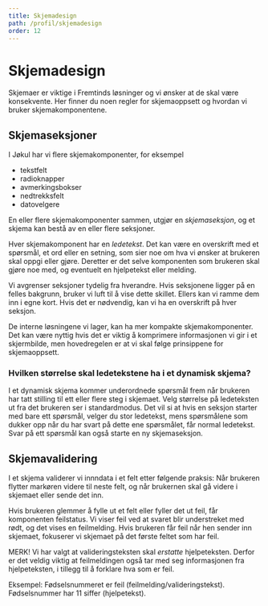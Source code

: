 ```yaml
---
title: Skjemadesign
path: /profil/skjemadesign
order: 12
---
```


# Skjemadesign

Skjemaer er viktige i Fremtinds løsninger og vi ønsker at de skal være konsekvente. Her finner du noen regler for skjemaoppsett og hvordan vi bruker skjemakomponentene.

## Skjemaseksjoner

I Jøkul har vi flere skjemakomponenter, for eksempel

-   tekstfelt
-   radioknapper
-   avmerkingsbokser
-   nedtrekksfelt
-   datovelgere

En eller flere skjemakomponenter sammen, utgjør en _skjemaseksjon_, og et skjema kan bestå av en eller flere seksjoner.

Hver skjemakomponent har en _ledetekst_. Det kan være en overskrift med et spørsmål, et ord eller en setning, som sier noe om hva vi ønsker at brukeren skal oppgi eller gjøre. Deretter er det selve komponenten som brukeren skal gjøre noe med, og eventuelt en hjelpetekst eller melding.

Vi avgrenser seksjoner tydelig fra hverandre. Hvis seksjonene ligger på en felles bakgrunn, bruker vi luft til å vise dette skillet. Ellers kan vi ramme dem inn i egne kort. Hvis det er nødvendig, kan vi ha en overskrift på hver seksjon.

De interne løsningene vi lager, kan ha mer kompakte skjemakomponenter. Det kan være nyttig hvis det er viktig å komprimere informasjonen vi gir i et skjermbilde, men hovedregelen er at vi skal følge prinsippene for skjemaoppsett.

### Hvilken størrelse skal ledetekstene ha i et dynamisk skjema?

I et dynamisk skjema kommer underordnede spørsmål frem når brukeren har tatt stilling til ett eller flere steg i skjemaet. Velg størrelse på ledeteksten ut fra det brukeren ser i standardmodus. Det vil si at hvis en seksjon starter med bare ett spørsmål, velger du stor ledetekst, mens spørsmålene som dukker opp når du har svart på dette ene spørsmålet, får normal ledetekst. Svar på ett spørsmål kan også starte en ny skjemaseksjon.

## Skjemavalidering

I et skjema validerer vi innndata i et felt etter følgende praksis: Når brukeren flytter markøren videre til neste felt, og når brukernen skal gå videre i skjemaet eller sende det inn.

Hvis brukeren glemmer å fylle ut et felt eller fyller det ut feil, får komponenten feilstatus. Vi viser feil ved at svaret blir understreket med rødt, og det vises en feilmelding. Hvis brukeren får feil når hen sender inn skjemaet, fokuserer vi skjemaet på det første feltet som har feil.

MERK! Vi har valgt at valideringsteksten skal _erstatte_ hjelpeteksten. Derfor er det veldig viktig at feilmeldingen også tar med seg informasjonen fra hjelpeteksten, i tillegg til å forklare hva som er feil.

Eksempel: Fødselsnummeret er feil (feilmelding/valideringstekst). Fødselsnummer har 11 siffer (hjelpetekst).
